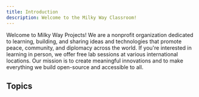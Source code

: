 ```yaml
---
title: Introduction
description: Welcome to the Milky Way Classroom!
---
```


Welcome to Milky Way Projects!
We are a nonprofit organization dedicated to learning, building, and sharing ideas and technologies that promote peace, community, and diplomacy across the world.
If you're interested in learning in person, we offer free lab sessions at various international locations.
Our mission is to create meaningful innovations and to make everything we build open-source and accessible to all.

## Topics

<Cards>
  <Card title="Game Development and Design" href="https://nextjs.org/docs" />
  <Card title="Extended Reality (XR)" href="https://fumadocs.vercel.app" />
  <Card title="Artificial Intelligence and Machine Learning (AI/ML)" href="https://nextjs.org/docs" />
  <Card title="User Interfaces and Experiences (UI/UX)" href="https://fumadocs.vercel.app" />
  <Card title="Embedded Systems" href="https://fumadocs.vercel.app" />
</Cards>
